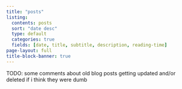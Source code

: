 ```yaml
---
title: "posts"
listing:
  contents: posts
  sort: "date desc"
  type: default
  categories: true
  fields: [date, title, subtitle, description, reading-time]
page-layout: full
title-block-banner: true
---
```


TODO: some comments about old blog posts getting updated and/or deleted if i think they were dumb
